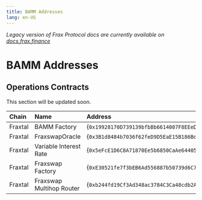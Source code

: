 ```yaml
---
title: BAMM Addresses
lang: en-US
---
```




*Legacy version of Frax Protocol docs are currently available on [docs.frax.finance](https://docs.frax.finance)*
# BAMM Addresses


## Operations Contracts
This section will be updated soon.

| Chain            | Name            | Address                                               |
| :--------------- | :-------------- | :----------------------------------------------------- |
| Fraxtal          | BAMM Factory              | {<code>0x19928170D739139bfbBb6614007F8EEeD17DB0Ba</code>}  |
| Fraxtal          | FraxswapOracle            | {<code>0x3B1d8484b7036f62feD9D5EaE15B186Bd7C3E8b4</code>}  |
| Fraxtal          | Variable Interest Rate    | {<code>0x5eFcE1D6C8A71870Ee5b6850CaAe64405bA509C6</code>} |
| Fraxtal          | Fraxswap Factory          | {<code>0xE30521fe7f3bEB6Ad556887b50739d6C7CA667E6</code>} |
| Fraxtal          | Fraxswap Multihop Router  | {<code>0xb244fd19Cf3Ad348ac3784C3Ca48cdb2A1e50e7c</code>}  |
